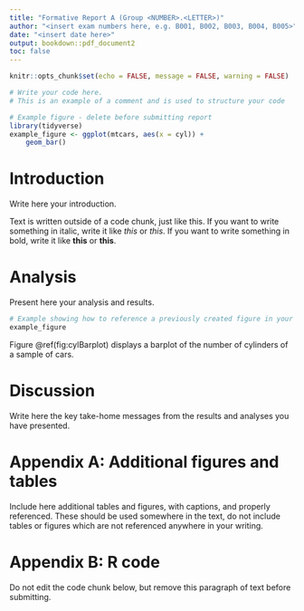 ```yaml
---
title: "Formative Report A (Group <NUMBER>.<LETTER>)"
author: "<insert exam numbers here, e.g. B001, B002, B003, B004, B005>"
date: "<insert date here>"
output: bookdown::pdf_document2
toc: false
---
```



```r
knitr::opts_chunk$set(echo = FALSE, message = FALSE, warning = FALSE)
```


```r
# Write your code here.
# This is an example of a comment and is used to structure your code

# Example figure - delete before submitting report
library(tidyverse)
example_figure <- ggplot(mtcars, aes(x = cyl)) +
    geom_bar()
```


# Introduction

Write here your introduction. 

Text is written outside of a code chunk, just like this. If you want to write something in italic, write it like _this_ or *this*. If you want to write something in bold, write it like __this__ or **this**.


# Analysis

Present here your analysis and results.

```r
# Example showing how to reference a previously created figure in your writeup
example_figure
```

Figure \@ref(fig:cylBarplot) displays a barplot of the number of cylinders of a sample of cars.


# Discussion

Write here the key take-home messages from the results and analyses you have presented.


# Appendix A: Additional figures and tables

Include here additional tables and figures, with captions, and properly referenced. These should be used somewhere in the text, do not include tables or figures which are not referenced anywhere in your writing.


# Appendix B: R code

Do not edit the code chunk below, but remove this paragraph of text before submitting.

```r

```

